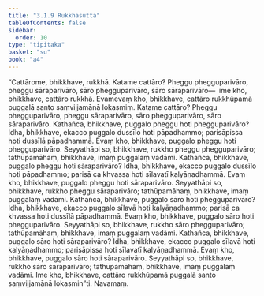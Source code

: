 ```yaml
---
title: "3.1.9 Rukkhasutta"
tableOfContents: false
sidebar:
  order: 10
type: "tipitaka"
basket: "su"
book: "a4"
---
```



<DynamicBreadcrumb />

<Division number="109" book="a4">

<Paragraph number="718" book="a4">
“Cattārome, bhikkhave, rukkhā. Katame cattāro? Pheggu phegguparivāro, pheggu sāraparivāro, sāro phegguparivāro, sāro sāraparivāro—  ime kho, bhikkhave, cattāro rukkhā. Evamevaṃ kho, bhikkhave, cattāro rukkhūpamā puggalā santo saṃvijjamānā lokasmiṃ. Katame cattāro? Pheggu phegguparivāro, pheggu sāraparivāro, sāro phegguparivāro, sāro sāraparivāro.
</Paragraph>

<Paragraph number="719" book="a4">
Kathañca, bhikkhave, puggalo pheggu hoti phegguparivāro? Idha, bhikkhave, ekacco puggalo dussīlo hoti pāpadhammo; parisāpissa hoti dussīlā pāpadhammā. Evaṃ kho, bhikkhave, puggalo pheggu hoti phegguparivāro. Seyyathāpi so, bhikkhave, rukkho pheggu phegguparivāro; tathūpamāhaṃ, bhikkhave, imaṃ puggalaṃ vadāmi.
</Paragraph>

<Paragraph number="720" book="a4">
Kathañca, bhikkhave, puggalo pheggu hoti sāraparivāro? Idha, bhikkhave, ekacco puggalo dussīlo hoti pāpadhammo; parisā ca khvassa hoti sīlavatī kalyāṇadhammā. Evaṃ kho, bhikkhave, puggalo pheggu hoti sāraparivāro. Seyyathāpi so, bhikkhave, rukkho pheggu sāraparivāro; tathūpamāhaṃ, bhikkhave, imaṃ puggalaṃ vadāmi.
</Paragraph>

<Paragraph number="721" book="a4">
Kathañca, bhikkhave, puggalo sāro hoti phegguparivāro? Idha, bhikkhave, ekacco puggalo sīlavā hoti kalyāṇadhammo; parisā ca khvassa hoti dussīlā pāpadhammā. Evaṃ kho, bhikkhave, puggalo sāro hoti phegguparivāro. Seyyathāpi so, bhikkhave, rukkho sāro phegguparivāro; tathūpamāhaṃ, bhikkhave, imaṃ puggalaṃ vadāmi.
</Paragraph>

<Paragraph number="722" book="a4">
Kathañca, bhikkhave, puggalo sāro hoti sāraparivāro? Idha, bhikkhave, ekacco puggalo sīlavā hoti kalyāṇadhammo; parisāpissa hoti sīlavatī kalyāṇadhammā. Evaṃ kho, bhikkhave, puggalo sāro hoti sāraparivāro. Seyyathāpi so, bhikkhave, rukkho sāro sāraparivāro; tathūpamāhaṃ, bhikkhave, imaṃ puggalaṃ vadāmi. Ime kho, bhikkhave, cattāro rukkhūpamā puggalā santo saṃvijjamānā lokasmin”ti.

</Paragraph>
</Division>

<Paragraph number="723" type="center" book="a4">
Navamaṃ.
</Paragraph>